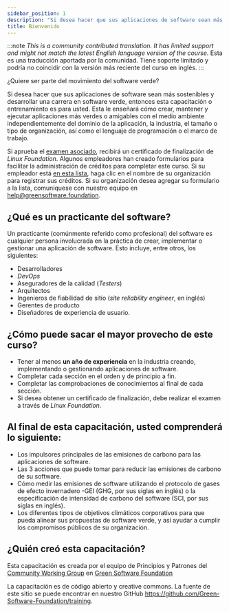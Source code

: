 ```yaml
---
sidebar_position: 1
description: "Si desea hacer que sus aplicaciones de software sean más sostenibles y desarrollar una carrera en software verde, entonces esta capacitación o entrenamiento es para usted."
title: Bienvenido
---
```


:::note
*This is a community contributed translation. It has limited support and might not match the latest English language version of the course.* Esta es una traducción aportada por la comunidad. Tiene soporte limitado y podría no coincidir con la versión más reciente del curso en inglés.
:::

¿Quiere ser parte del movimiento del software verde?

Si desea hacer que sus aplicaciones de software sean más sostenibles y desarrollar una carrera en software verde, entonces esta capacitación o entrenamiento es para usted. Esta le enseñará cómo crear, mantener y ejecutar aplicaciones más verdes o amigables con el medio ambiente independientemente del dominio de la aplicación, la industria, el tamaño o tipo de organización, así como el lenguaje de programación o el marco de trabajo.

Si aprueba el [examen asociado](https://grnsft.org/practitioner/lf-exam), recibirá un certificado de finalización de *Linux Foundation*. Algunos empleadores han creado formularios para facilitar la administración de créditos para completar este curso. Si su empleador está [en esta lista](https://docs.google.com/document/d/1Jv-f7wGyODzEySQFfVk6Vo_OAHWjf-jAdFmyfDQUgvU/edit?usp=sharing), haga clic en el nombre de su organización para registrar sus créditos. Si su organización desea agregar su formulario a la lista, comuníquese con nuestro equipo en help@greensoftware.foundation.

## ¿Qué es un practicante del software?

Un practicante (comúnmente referido como profesional) del software es cualquier persona involucrada en la práctica de crear, implementar o gestionar una aplicación de software. Esto incluye, entre otros, los siguientes:


- Desarrolladores
- *DevOps*
- Aseguradores de la calidad (*Testers*)
- Arquitectos
- Ingenieros de fiabilidad de sitio (*site reliability engineer*, en inglés)
- Gerentes de producto
- Diseñadores de experiencia de usuario.

## ¿Cómo puede sacar el mayor provecho de este curso?

- Tener al menos **un año de experiencia** en la industria creando, implementando o gestionando aplicaciones de software.
- Completar cada sección en el orden y de principio a fin.
- Completar las comprobaciones de conocimientos al final de cada sección.
- Si desea obtener un certificado de finalización, debe realizar el examen a través de *Linux Foundation*.

## Al final de esta capacitación, usted comprenderá lo siguiente:

- Los impulsores principales de las emisiones de carbono para las aplicaciones de software.
- Las 3 acciones que puede tomar para reducir las emisiones de carbono de su software.
- Cómo medir las emisiones de software utilizando el protocolo de gases de efecto invernadero -GEI (GHG, por sus siglas en inglés) o la especificación de intensidad de carbono del software (SCI, por sus siglas en inglés).
- Los diferentes tipos de objetivos climáticos corporativos para que pueda alinear sus propuestas de software verde, y así ayudar a cumplir los compromisos públicos de su organización.

## ¿Quién creó esta capacitación?

Esta capacitación es creada por el equipo de Principios y Patrones del [Community Working Group](https://community.greensoftware.foundation) en [Green Software Foundation](https://greensoftware.foundation)

La capacitación es de código abierto y creative commons. La fuente de este sitio se puede encontrar en nuestro GitHub https://github.com/Green-Software-Foundation/training.
